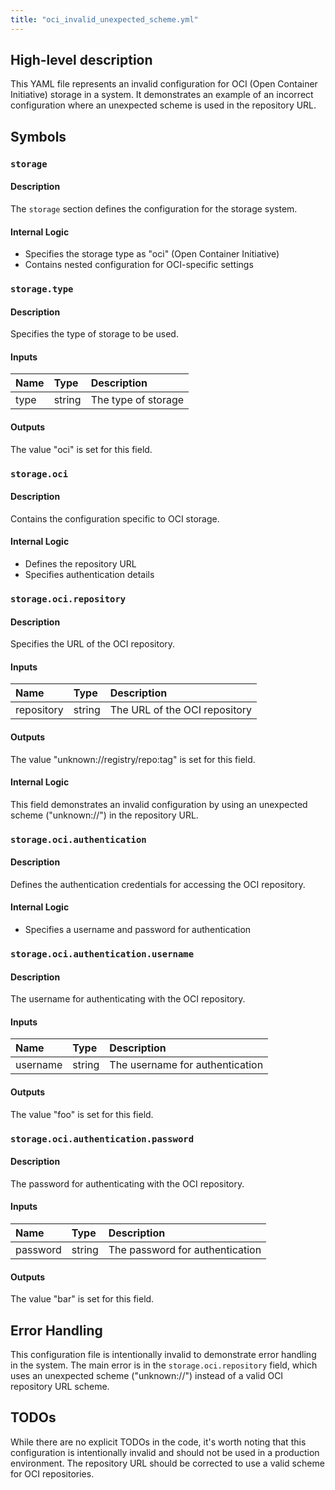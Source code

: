 ```yaml
---
title: "oci_invalid_unexpected_scheme.yml"
---
```


## High-level description
This YAML file represents an invalid configuration for OCI (Open Container Initiative) storage in a system. It demonstrates an example of an incorrect configuration where an unexpected scheme is used in the repository URL.

## Symbols

### `storage`
#### Description
The `storage` section defines the configuration for the storage system.

#### Internal Logic
- Specifies the storage type as "oci" (Open Container Initiative)
- Contains nested configuration for OCI-specific settings

### `storage.type`
#### Description
Specifies the type of storage to be used.

#### Inputs
| Name | Type | Description |
|:-----|:-----|:------------|
| type | string | The type of storage |

#### Outputs
The value "oci" is set for this field.

### `storage.oci`
#### Description
Contains the configuration specific to OCI storage.

#### Internal Logic
- Defines the repository URL
- Specifies authentication details

### `storage.oci.repository`
#### Description
Specifies the URL of the OCI repository.

#### Inputs
| Name | Type | Description |
|:-----|:-----|:------------|
| repository | string | The URL of the OCI repository |

#### Outputs
The value "unknown://registry/repo:tag" is set for this field.

#### Internal Logic
This field demonstrates an invalid configuration by using an unexpected scheme ("unknown://") in the repository URL.

### `storage.oci.authentication`
#### Description
Defines the authentication credentials for accessing the OCI repository.

#### Internal Logic
- Specifies a username and password for authentication

### `storage.oci.authentication.username`
#### Description
The username for authenticating with the OCI repository.

#### Inputs
| Name | Type | Description |
|:-----|:-----|:------------|
| username | string | The username for authentication |

#### Outputs
The value "foo" is set for this field.

### `storage.oci.authentication.password`
#### Description
The password for authenticating with the OCI repository.

#### Inputs
| Name | Type | Description |
|:-----|:-----|:------------|
| password | string | The password for authentication |

#### Outputs
The value "bar" is set for this field.

## Error Handling
This configuration file is intentionally invalid to demonstrate error handling in the system. The main error is in the `storage.oci.repository` field, which uses an unexpected scheme ("unknown://") instead of a valid OCI repository URL scheme.

## TODOs
While there are no explicit TODOs in the code, it's worth noting that this configuration is intentionally invalid and should not be used in a production environment. The repository URL should be corrected to use a valid scheme for OCI repositories.